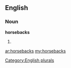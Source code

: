 ==English==

===Noun===
'''horsebacks'''

# {{plural of|[[horseback]]}}

[[Category:English plurals]]

[[ar:horsebacks]]
[[my:horsebacks]]